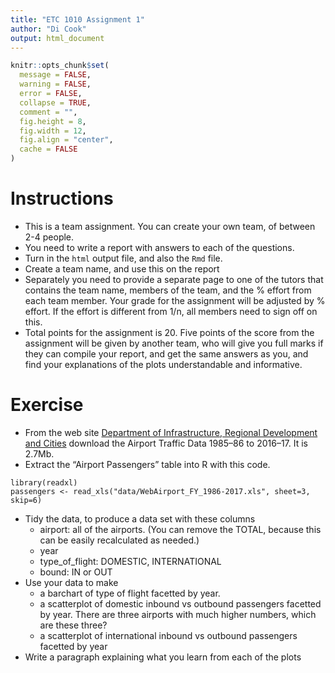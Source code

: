 ```yaml
---
title: "ETC 1010 Assignment 1"
author: "Di Cook"
output: html_document
---
```


```r
knitr::opts_chunk$set(
  message = FALSE,
  warning = FALSE,
  error = FALSE, 
  collapse = TRUE,
  comment = "",
  fig.height = 8,
  fig.width = 12,
  fig.align = "center",
  cache = FALSE
)
```

# Instructions

- This is a team assignment. You can create your own team, of between 2-4 people. 
- You need to write a report with answers to each of the questions. 
- Turn in the `html` output file, and also the `Rmd` file. 
- Create a team name, and use this on the report
- Separately you need to provide a separate page to one of the tutors that contains the team name, members of the team, and the % effort from each team member. Your grade for the assignment will be adjusted by % effort. If the effort is different from 1/n, all members need to sign off on this.
- Total points for the assignment is 20. Five points of the score from the assignment will be given by another team, who will give you full marks if they can compile your report, and get the same answers as you, and find your explanations of the plots understandable and informative.

# Exercise

- From the web site [Department of Infrastructure, Regional Development and Cities](https://bitre.gov.au/publications/ongoing/airport_traffic_data.aspx) download the Airport Traffic Data 1985–86 to 2016–17. It is 2.7Mb.
- Extract the "Airport Passengers" table into R with this code.

```
library(readxl)
passengers <- read_xls("data/WebAirport_FY_1986-2017.xls", sheet=3, skip=6)
```

- Tidy the data, to produce a data set with these columns
    - airport: all of the airports. (You can remove the TOTAL, because this can be easily recalculated as needed.)
    - year 
    - type_of_flight: DOMESTIC, INTERNATIONAL
    - bound: IN or OUT

- Use your data to make 
    - a barchart of type of flight facetted by year.
    - a scatterplot of domestic inbound vs outbound passengers facetted by year. There are three airports with much higher numbers, which are these three?
    - a scatterplot of international inbound vs outbound passengers facetted by year

- Write a paragraph explaining what you learn from each of the plots

